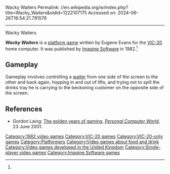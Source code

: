 Wacky Waiters
Permalink: //en.wikipedia.org/w/index.php?title=Wacky_Waiters&oldid=1222107175
Accessed on: 2024-06-26T16:54:21.791576



------
Wacky Waiters
{{Short description|1982 video game}}
{{Infobox video game
|title = Wacky Waiters
|image = wacky waiters.png
|caption = Cassette insert
|developer = [[Imagine Software]]
|publisher = 
|designer = Eugene Evans<ref name=giantlist/>
|engine = 
|released = 1982
|genre = [[Platform game|Platform]]
|modes = [[Single-player]]
|platforms = [[VIC-20]]
}}

'''''Wacky Waiters''''' is a [[platform game]] written by Eugene Evans for the [[VIC-20]] home computer. It was published by [[Imagine Software]] in 1982.<ref name=giantlist/>

==Gameplay==
Gameplay involves controlling a [[waiter]] from one side of the screen to the other and back again, hopping in and out of lifts, and trying not to spill the drinks tray he is carrying to the beckoning customer on the opposite side of the screen.

==References==
{{reflist|refs=
<ref name="giantlist">{{cite web |last1=Hague |first1=James |title=The Giant List of Classic Game Programmers |url=https://dadgum.com/giantlist/}}</ref>
}}

*Gordon Laing: [https://web.archive.org/web/20070930201200/http://www.vnunet.com/personal-computer-world/features/2045724/golden-years-gaming The golden years of gaming], ''[[Personal Computer World]]'', 23 June 2001.

[[Category:1982 video games]]
[[Category:VIC-20 games]]
[[Category:VIC-20-only games]]
[[Category:Platformers]]
[[Category:Video games about food and drink]]
[[Category:Video games developed in the United Kingdom]]
[[Category:Single-player video games]]
[[Category:Imagine Software games]]

{{platform-videogame-stub}}